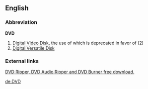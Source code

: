 ==English==
===Abbreviation===
'''DVD'''

#[[w:DVD|Digital Video Disk]], the use of which is deprecated in favor of (2)
#[[w:DVD|Digital Versatile Disk]]

===External links===
[http://www.topvideopro.com DVD Ripper, DVD Audio Ripper and DVD Burner free download.]

[[de:DVD]]